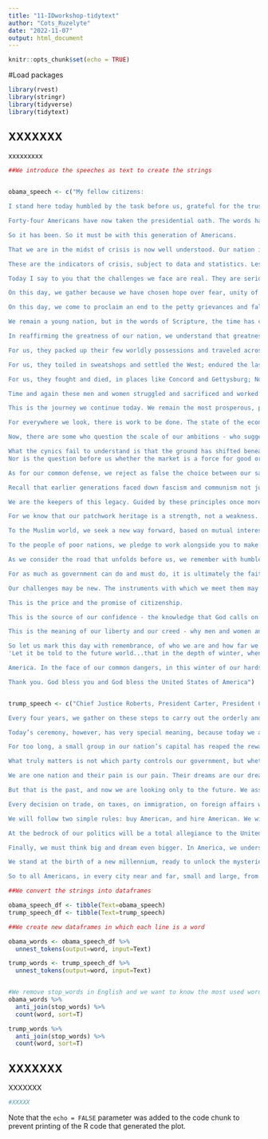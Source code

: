 ```yaml
---
title: "11-IDworkshop-tidytext"
author: "Cots_Ruzelyte"
date: "2022-11-07"
output: html_document
---
```


```r
knitr::opts_chunk$set(echo = TRUE)
```

#Load packages
```r
library(rvest)
library(stringr)
library(tidyverse)
library(tidytext)
```


## XXXXXXX

xxxxxxxxx

```r
##We introduce the speeches as text to create the strings


obama_speech <- c("My fellow citizens:

I stand here today humbled by the task before us, grateful for the trust you have bestowed, mindful of the sacrifices borne by our ancestors. I thank President Bush for his service to our nation, as well as the generosity and cooperation he has shown throughout this transition.

Forty-four Americans have now taken the presidential oath. The words have been spoken during rising tides of prosperity and the still waters of peace. Yet, every so often the oath is taken amidst gathering clouds and raging storms. At these moments, America has carried on not simply because of the skill or vision of those in high office, but because We the People have remained faithful to the ideals of our forbearers, and true to our founding documents.

So it has been. So it must be with this generation of Americans.

That we are in the midst of crisis is now well understood. Our nation is at war, against a far-reaching network of violence and hatred. Our economy is badly weakened, a consequence of greed and irresponsibility on the part of some, but also our collective failure to make hard choices and prepare the nation for a new age. Homes have been lost; jobs shed; businesses shuttered. Our health care is too costly; our schools fail too many; and each day brings further evidence that the ways we use energy strengthen our adversaries and threaten our planet.

These are the indicators of crisis, subject to data and statistics. Less measurable but no less profound is a sapping of confidence across our land - a nagging fear that America's decline is inevitable, and that the next generation must lower its sights.

Today I say to you that the challenges we face are real. They are serious and they are many. They will not be met easily or in a short span of time. But know this, America - they will be met.

On this day, we gather because we have chosen hope over fear, unity of purpose over conflict and discord.

On this day, we come to proclaim an end to the petty grievances and false promises, the recriminations and worn out dogmas, that for far too long have strangled our politics.

We remain a young nation, but in the words of Scripture, the time has come to set aside childish things. The time has come to reaffirm our enduring spirit; to choose our better history; to carry forward that precious gift, that noble idea, passed on from generation to generation: the God-given promise that all are equal, all are free, and all deserve a chance to pursue their full measure of happiness.

In reaffirming the greatness of our nation, we understand that greatness is never a given. It must be earned. Our journey has never been one of short-cuts or settling for less. It has not been the path for the faint-hearted - for those who prefer leisure over work, or seek only the pleasures of riches and fame. Rather, it has been the risk-takers, the doers, the makers of things - some celebrated but more often men and women obscure in their labor, who have carried us up the long, rugged path towards prosperity and freedom.

For us, they packed up their few worldly possessions and traveled across oceans in search of a new life.

For us, they toiled in sweatshops and settled the West; endured the lash of the whip and plowed the hard earth.

For us, they fought and died, in places like Concord and Gettysburg; Normandy and Khe Sahn.

Time and again these men and women struggled and sacrificed and worked till their hands were raw so that we might live a better life. They saw America as bigger than the sum of our individual ambitions; greater than all the differences of birth or wealth or faction.

This is the journey we continue today. We remain the most prosperous, powerful nation on Earth. Our workers are no less productive than when this crisis began. Our minds are no less inventive, our goods and services no less needed than they were last week or last month or last year. Our capacity remains undiminished. But our time of standing pat, of protecting narrow interests and putting off unpleasant decisions - that time has surely passed. Starting today, we must pick ourselves up, dust ourselves off, and begin again the work of remaking America.

For everywhere we look, there is work to be done. The state of the economy calls for action, bold and swift, and we will act - not only to create new jobs, but to lay a new foundation for growth. We will build the roads and bridges, the electric grids and digital lines that feed our commerce and bind us together. We will restore science to its rightful place, and wield technology's wonders to raise health care's quality and lower its cost. We will harness the sun and the winds and the soil to fuel our cars and run our factories. And we will transform our schools and colleges and universities to meet the demands of a new age. All this we can do. And all this we will do.

Now, there are some who question the scale of our ambitions - who suggest that our system cannot tolerate too many big plans. Their memories are short. For they have forgotten what this country has already done; what free men and women can achieve when imagination is joined to common purpose, and necessity to courage.

What the cynics fail to understand is that the ground has shifted beneath them - that the stale political arguments that have consumed us for so long no longer apply. The question we ask today is not whether our government is too big or too small, but whether it works - whether it helps families find jobs at a decent wage, care they can afford, a retirement that is dignified. Where the answer is yes, we intend to move forward. Where the answer is no, programs will end. And those of us who manage the public's dollars will be held to account - to spend wisely, reform bad habits, and do our business in the light of day - because only then can we restore the vital trust between a people and their government.
Nor is the question before us whether the market is a force for good or ill. Its power to generate wealth and expand freedom is unmatched, but this crisis has reminded us that without a watchful eye, the market can spin out of control - and that a nation cannot prosper long when it favors only the prosperous. The success of our economy has always depended not just on the size of our Gross Domestic Product, but on the reach of our prosperity; on the ability to extend opportunity to every willing heart - not out of charity, but because it is the surest route to our common good.

As for our common defense, we reject as false the choice between our safety and our ideals. Our Founding Fathers, faced with perils we can scarcely imagine, drafted a charter to assure the rule of law and the rights of man, a charter expanded by the blood of generations. Those ideals still light the world, and we will not give them up for expedience's sake. And so to all other peoples and governments who are watching today, from the grandest capitals to the small village where my father was born: know that America is a friend of each nation and every man, woman, and child who seeks a future of peace and dignity, and we are ready to lead once more.

Recall that earlier generations faced down fascism and communism not just with missiles and tanks, but with the sturdy alliances and enduring convictions. They understood that our power alone cannot protect us, nor does it entitle us to do as we please. Instead, they knew that our power grows through its prudent use; our security emanates from the justness of our cause, the force of our example, the tempering qualities of humility and restraint.

We are the keepers of this legacy. Guided by these principles once more, we can meet those new threats that demand even greater effort - even greater cooperation and understanding between nations. We will begin to responsibly leave Iraq to its people, and forge a hard-earned peace in Afghanistan. With old friends and former foes, we’ll work tirelessly to lessen the nuclear threat, and roll back the specter of a warming planet. We will not apologize for our way of life, nor will we waver in its defense, and for those who seek to advance their aims by inducing terror and slaughtering innocents, we say to you now that our spirit is stronger and cannot be broken; you cannot outlast us, and we will defeat you.

For we know that our patchwork heritage is a strength, not a weakness. We are a nation of Christians and Muslims, Jews and Hindus - and non-believers. We are shaped by every language and culture, drawn from every end of this Earth; and because we have tasted the bitter swill of civil war and segregation, and emerged from that dark chapter stronger and more united, we cannot help but believe that the old hatreds shall someday pass; that the lines of tribe shall soon dissolve; that as the world grows smaller, our common humanity shall reveal itself; and that America must play its role in ushering in a new era of peace.

To the Muslim world, we seek a new way forward, based on mutual interest and mutual respect. To those leaders around the globe who seek to sow conflict, or blame their society's ills on the West - know that your people will judge you on what you can build, not what you destroy. To those who cling to power through corruption and deceit and the silencing of dissent, know that you are on the wrong side of history; but that we will extend a hand if you are willing to unclench your fist.

To the people of poor nations, we pledge to work alongside you to make your farms flourish and let clean waters flow; to nourish starved bodies and feed hungry minds. And to those nations like ours that enjoy relative plenty, we say we can no longer afford indifference to the suffering outside our borders; nor can we consume the world's resources without regard to effect. For the world has changed, and we must change with it.

As we consider the road that unfolds before us, we remember with humble gratitude those brave Americans who, at this very hour, patrol far-off deserts and distant mountains. They have something to tell us, just as the fallen heroes who lie in Arlington whisper through the ages. We honor them not only because they are guardians of our liberty, but because they embody the spirit of service; a willingness to find meaning in something greater than themselves. And yet, at this moment - a moment that will define a generation - it is precisely this spirit that must inhabit us all.

For as much as government can do and must do, it is ultimately the faith and determination of the American people upon which this nation relies. It is the kindness to take in a stranger when the levees break, the selflessness of workers who would rather cut their hours than see a friend lose their job which sees us through our darkest hours. It is the firefighter's courage to storm a stairway filled with smoke, but also a parent's willingness to nurture a child, that finally decides our fate.

Our challenges may be new. The instruments with which we meet them may be new. But those values upon which our success depends - honesty and hard work, courage and fair play, tolerance and curiosity, loyalty and patriotism - these things are old. These things are true. They have been the quiet force of progress throughout our history. What is demanded then is a return to these truths. What is required of us now is a new era of responsibility - a recognition, on the part of every American, that we have duties to ourselves, our nation, and the world, duties that we do not grudgingly accept but rather seize gladly, firm in the knowledge that there is nothing so satisfying to the spirit, so defining of our character, than giving our all to a difficult task.

This is the price and the promise of citizenship.

This is the source of our confidence - the knowledge that God calls on us to shape an uncertain destiny.

This is the meaning of our liberty and our creed - why men and women and children of every race and every faith can join in celebration across this magnificent mall, and why a man whose father less than sixty years ago might not have been served at a local restaurant can now stand before you to take a most sacred oath.

So let us mark this day with remembrance, of who we are and how far we have traveled. In the year of America's birth, in the coldest of months, a small band of patriots huddled by dying campfires on the shores of an icy river. The capital was abandoned. The enemy was advancing. The snow was stained with blood. At a moment when the outcome of our revolution was most in doubt, the father of our nation ordered these words be read to the people:
'Let it be told to the future world...that in the depth of winter, when nothing but hope and virtue could survive...that the city and the country, alarmed at one common danger, came forth to meet [it].'

America. In the face of our common dangers, in this winter of our hardship, let us remember these timeless words. With hope and virtue, let us brave once more the icy currents, and endure what storms may come. Let it be said by our children's children that when we were tested we refused to let this journey end, that we did not turn back nor did we falter; and with eyes fixed on the horizon and God's grace upon us, we carried forth that great gift of freedom and delivered it safely to future generations.

Thank you. God bless you and God bless the United States of America")


trump_speech <- c("Chief Justice Roberts, President Carter, President Clinton, President Bush, President Obama, fellow Americans, and people of the world, thank you. We the citizens of America are now joined in a great national effort to rebuild our country and restore its promise for all of our people. Together we will determine the course of America, and the world, for many, many years to come. We will face challenges. We will confront hardships, but we will get the job done.

Every four years, we gather on these steps to carry out the orderly and peaceful transfer of power, and we are grateful to President Obama and First Lady Michelle Obama for their gracious aid throughout this transition. They have been magnificent. Thank you.

Today’s ceremony, however, has very special meaning, because today we are not merely transferring power from one administration to another, or from one party to another, but we are transferring power from Washington, D.C., and giving it back to you, the people.

For too long, a small group in our nation’s capital has reaped the rewards of government, while the people have borne the cost. Washington flourished, but the people did not share in its wealth. Politicians prospered, but the jobs left and the factories closed. The establishment protected itself, but not the citizens of our country. Their victories have not been your victories. Their triumphs have not been your triumphs, and while they celebrated in our nation’s capital, there was little to celebrate for struggling families all across our land. That all changes, starting right here and right now, because this moment is your moment --- it belongs to you. It belongs to everyone gathered here today, and everyone watching, all across America. This is your day. This is your celebration, and this, the United States of America, is your country.

What truly matters is not which party controls our government, but whether our government is controlled by the people. January 20th, 2017 will be remembered as the day the people became the rulers of this nation again. The forgotten men and women of our country, will be forgotten no longer. Everyone is listening to you now. You came by the tens of millions to become part of a historic movement, the likes of which the world has never seen before. At the center of this movement is a crucial conviction, that a nation exists to serve its citizens. Americans want great schools for their children, safe neighborhoods for their families, and good jobs for themselves. These are just and reasonable demands of righteous people and a righteous public, but for too many of our citizens a different reality exists. Mothers and children trapped in poverty in our inner cities, rusted out factories, scattered like tombstones across the across the landscape of our nation, an education system flush with cash, but which leaves our young and beautiful students deprived of all knowledge, and the crime, and the gangs, and the drugs that have stolen too many lives and robbed our country of so much unrealized potential. This American carnage stops right here and stops right now.

We are one nation and their pain is our pain. Their dreams are our dreams and their success will be our success. We share one heart, one home, and one glorious destiny. The oath of office, I take today, is an oath of allegiance to all Americans. For many decades, we’ve enriched foreign industry at the expense of American industry, subsidized the armies of other countries, while allowing for the very sad depletion of our military. We’ve defended other nation’s borders while refusing to defend our own. And spent trillions and trillions of dollars overseas, while America’s infrastructure has fallen into disrepair and decay. We’ve made other countries rich while the wealth, strength and confidence of our country has dissipated over the horizon. One by one, the factories shuddered and left our shores, with not even a thought about the millions and millions of American workers that were left behind. The wealth of our middle class has been ripped from their homes and then redistributed all across the world.

But that is the past, and now we are looking only to the future. We assembled here today our issuing a new decree to be heard in every city, in every foreign capital, and in every hall of power, from this day forward: a new vision will govern our land, from this day forward, it’s going to be only America first. America first.

Every decision on trade, on taxes, on immigration, on foreign affairs will be made to benefit American workers and American families. We must protect our borders from the ravages of other countries making our products, stealing our companies and destroying our jobs. Protection will lead to great prosperity and strength. I will fight for you with every breath in my body, and I will never, ever let you down. America will start winning again, winning like never before. We will bring back our jobs. We will bring back our borders. We will bring back our wealth, and we will bring back our dreams. We will build new roads and highways and bridges and airports and tunnels, and railways, all across our wonderful nation. We will get our people off of welfare and back to work, rebuilding our country with American hands and American labor.

We will follow two simple rules: buy American, and hire American. We will seek friendship and goodwill with the nations of the world, but we do so with the understanding that it is the right of all nations to put their own interests first. We do not seek to impose our way of life on anyone, but rather to let it shine as an example. We will shine for everyone to follow. We will reinforce old alliances and form new ones, and you unite the civilized world against radical Islamic terrorism, which we will eradicate completely from the face of the Earth.

At the bedrock of our politics will be a total allegiance to the United States of America, and through our loyalty to our country, we will rediscover our loyalty to each other. When you open your heart to patriotism, there is no room for prejudice. The Bible tells us, how good and pleasant it is when God’s people live together in unity. We must speak our minds openly, debate our disagreements, but always pursue solidarity. When America is united, America is totally unstoppable. There should be no fear. We are protected, and we will always be protected. We will be protected by the great men and women of our military and law enforcement. And most importantly, we will be protected by God.

Finally, we must think big and dream even bigger. In America, we understand that a nation is only living as long as it is striving. We will no longer accept politicians who are all talk and no action, constantly complaining but never doing anything about it. The time for empty talk is over. Now arrives the hour of action. Do not allow anyone to tell you that it cannot be done. No challenge can match the heart and fight and spirit of America. We will not fail. Our country will thrive and prosper again.

We stand at the birth of a new millennium, ready to unlock the mysteries of space, to free the Earth from the miseries of disease and to harness the industries and technologies of tomorrow. A new national pride will stir our souls, lift our sights and heal our divisions. It’s time to remember that old wisdom our soldiers will never forget, that whether we are black, or brown, or white, we all bleed the same red blood of patriots. We all enjoy the same glorious freedoms, and we all salute the same, great American flag. And whether a child is born in the urban sprawl of Detroit or the windswept plains of Nebraska, they look up at the at the same night sky, they fill their heart with the same dreams and they are infused with the breath of life by the same almighty creator.

So to all Americans, in every city near and far, small and large, from mountain to mountain, from ocean to ocean, hear these words. You will never be ignored again. Your voice, your hopes, and your dreams will define our American destiny. And your courage and goodness and love, will forever guide us along the way. Together, we will make America strong again. We will make America wealthy again. We will make America proud again We will make America safe again, And yes, together, we will make we will make America great again. Thank you. God bless you. And god bless America. Thank you. God bless America.")

```


``` r
##We convert the strings into dataframes

obama_speech_df <- tibble(Text=obama_speech)
trump_speech_df <- tibble(Text=trump_speech)

```

````r
##We create new dataframes in which each line is a word

obama_words <- obama_speech_df %>% 
  unnest_tokens(output=word, input=Text)

trump_words <- trump_speech_df %>% 
  unnest_tokens(output=word, input=Text)


#We remove stop_words in English and we want to know the most used words in all speeches
obama_words %>% 
  anti_join(stop_words) %>% 
  count(word, sort=T)

trump_words %>% 
  anti_join(stop_words) %>% 
  count(word, sort=T)

`````



## XXXXXXX

XXXXXXX

```r

#XXXXX

```

Note that the `echo = FALSE` parameter was added to the code chunk to prevent printing of the R code that generated the plot.
